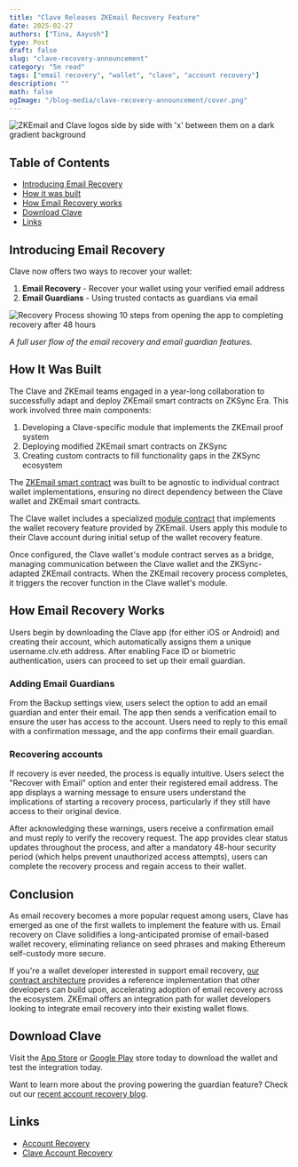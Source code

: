```yaml
---
title: "Clave Releases ZKEmail Recovery Feature"
date: 2025-02-27
authors: ["Tina, Aayush"]
type: Post
draft: false
slug: "clave-recovery-announcement"
category: "5m read"
tags: ["email recovery", "wallet", "clave", "account recovery"]
description: ""
math: false
ogImage: "/blog-media/clave-recovery-announcement/cover.png"
---
```


![ZKEmail and Clave logos side by side with 'x' between them on a dark gradient background](/blog-media/clave-recovery-announcement/cover.png)

## Table of Contents

- [Introducing Email Recovery](#introducing-email-recovery)<br/>
- [How it was built](#how-it-was-built)
- [How Email Recovery works](#how-email-recovery-works)
- [Download Clave](#download-clave)
- [Links](#links)

## Introducing Email Recovery

Clave now offers two ways to recover your wallet:

1. **Email Recovery** - Recover your wallet using your verified email address
2. **Email Guardians** - Using trusted contacts as guardians via email

![Recovery Process showing 10 steps from opening the app to completing recovery after 48 hours](/blog-media/clave-recovery-announcement/recovery.png)

_A full user flow of the email recovery and email guardian features._

## How It Was Built

The Clave and ZKEmail teams engaged in a year-long collaboration to successfully adapt and deploy ZKEmail smart contracts on ZKSync Era. This work involved three main components:

1. Developing a Clave-specific module that implements the ZKEmail proof system
2. Deploying modified ZKEmail smart contracts on ZKSync
3. Creating custom contracts to fill functionality gaps in the ZKSync ecosystem

The [ZKEmail smart contract](https://github.com/zkemail/email-recovery) was built to be agnostic to individual contract wallet implementations, ensuring no direct dependency between the Clave wallet and ZKEmail smart contracts.

The Clave wallet includes a specialized [module contract](https://github.com/getclave/clave-email-recovery) that implements the wallet recovery feature provided by ZKEmail. Users apply this module to their Clave account during initial setup of the wallet recovery feature.

Once configured, the Clave wallet's module contract serves as a bridge, managing communication between the Clave wallet and the ZKSync-adapted ZKEmail contracts. When the ZKEmail recovery process completes, it triggers the recover function in the Clave wallet's module.

## How Email Recovery Works

Users begin by downloading the Clave app (for either iOS or Android) and creating their account, which automatically assigns them a unique username.clv.eth address. After enabling Face ID or biometric authentication, users can proceed to set up their email guardian.

### Adding Email Guardians

From the Backup settings view, users select the option to add an email guardian and enter their email. The app then sends a verification email to ensure the user has access to the account. Users need to reply to this email with a confirmation message, and the app confirms their email guardian.

### Recovering accounts

If recovery is ever needed, the process is equally intuitive. Users select the "Recover with Email" option and enter their registered email address. The app displays a warning message to ensure users understand the implications of starting a recovery process, particularly if they still have access to their original device.

After acknowledging these warnings, users receive a confirmation email and must reply to verify the recovery request. The app provides clear status updates throughout the process, and after a mandatory 48-hour security period (which helps prevent unauthorized access attempts), users can complete the recovery process and regain access to their wallet.

## Conclusion

As email recovery becomes a more popular request among users, Clave has emerged as one of the first wallets to implement the feature with us. Email recovery on Clave solidifies a long-anticipated promise of email-based wallet recovery, eliminating reliance on seed phrases and making Ethereum self-custody more secure.

If you're a wallet developer interested in support email recovery, [our contract architecture](https://github.com/zkemail/email-recovery) provides a reference implementation that other developers can build upon, accelerating adoption of email recovery across the ecosystem. ZKEmail offers an integration path for wallet developers looking to integrate email recovery into their existing wallet flows.

## Download Clave

Visit the [App Store](https://apps.apple.com/us/app/clave-smart-wallet/id6449253761) or [Google Play](https://play.google.com/store/apps/details?id=com.clave.mobile) store today to download the wallet and test the integration today.

Want to learn more about the proving powering the guardian feature? Check out our [recent account recovery blog](https://prove.email/blog/account-recovery).

## Links

- [Account Recovery](https://prove.email/blog/account-recovery)
- [Clave Account Recovery](https://blog.getclave.io/p/universal-recovery-a-social-recovery)
